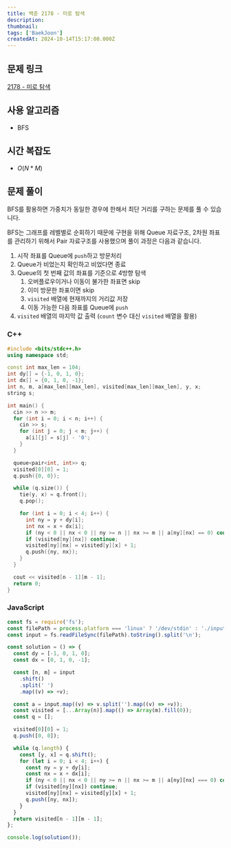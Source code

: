 ```yaml
---
title: 백준 2178 - 미로 탐색
description:
thumbnail:
tags: ['BaekJoon']
createdAt: 2024-10-14T15:17:00.000Z
---
```


## 문제 링크

[2178 - 미로 탐색](<(https://www.acmicpc.net/problem/2178)>)

## 사용 알고리즘

- BFS

## 시간 복잡도

- $O(N*M)$

## 문제 풀이

BFS를 활용하면 가중치가 동일한 경우에 한해서 최단 거리를 구하는 문제를 풀 수 있습니다.

BFS는 그래프를 레벨별로 순회하기 때문에 구현을 위해 Queue 자료구조, 2차원 좌표를 관리하기 위해서 Pair 자료구조를 사용했으며 풀이 과정은 다음과 같습니다.

1. 시작 좌표를 Queue에 `push`하고 방문처리
2. Queue가 비었는지 확인하고 비었다면 종료
3. Queue의 첫 번째 값의 좌표를 기준으로 4방향 탐색
   1. 오버플로우이거나 이동이 불가한 좌표면 skip
   2. 이미 방문한 좌표이면 skip
   3. `visited` 배열에 현재까지의 거리값 저장
   4. 이동 가능한 다음 좌표를 Queue에 `push`
4. `visited` 배열의 마지막 값 출력 (`count` 변수 대신 `visited` 배열을 활용)

### C++

```cpp title="C++"
#include <bits/stdc++.h>
using namespace std;

const int max_len = 104;
int dy[] = {-1, 0, 1, 0};
int dx[] = {0, 1, 0, -1};
int n, m, a[max_len][max_len], visited[max_len][max_len], y, x;
string s;

int main() {
  cin >> n >> m;
  for (int i = 0; i < n; i++) {
    cin >> s;
    for (int j = 0; j < m; j++) {
      a[i][j] = s[j] - '0';
    }
  }

  queue<pair<int, int>> q;
  visited[0][0] = 1;
  q.push({0, 0});

  while (q.size()) {
    tie(y, x) = q.front();
    q.pop();

    for (int i = 0; i < 4; i++) {
      int ny = y + dy[i];
      int nx = x + dx[i];
      if (ny < 0 || nx < 0 || ny >= n || nx >= m || a[ny][nx] == 0) continue;
      if (visited[ny][nx]) continue;
      visited[ny][nx] = visited[y][x] + 1;
      q.push({ny, nx});
    }
  }

  cout << visited[n - 1][m - 1];
  return 0;
}
```

### JavaScript

```js title="JavaScript"
const fs = require('fs');
const filePath = process.platform === 'linux' ? '/dev/stdin' : './input.txt';
const input = fs.readFileSync(filePath).toString().split('\n');

const solution = () => {
  const dy = [-1, 0, 1, 0];
  const dx = [0, 1, 0, -1];

  const [n, m] = input
    .shift()
    .split(' ')
    .map((v) => +v);

  const a = input.map((v) => v.split('').map((v) => +v));
  const visited = [...Array(n)].map(() => Array(m).fill(0));
  const q = [];

  visited[0][0] = 1;
  q.push([0, 0]);

  while (q.length) {
    const [y, x] = q.shift();
    for (let i = 0; i < 4; i++) {
      const ny = y + dy[i];
      const nx = x + dx[i];
      if (ny < 0 || nx < 0 || ny >= n || nx >= m || a[ny][nx] === 0) continue;
      if (visited[ny][nx]) continue;
      visited[ny][nx] = visited[y][x] + 1;
      q.push([ny, nx]);
    }
  }
  return visited[n - 1][m - 1];
};

console.log(solution());
```
